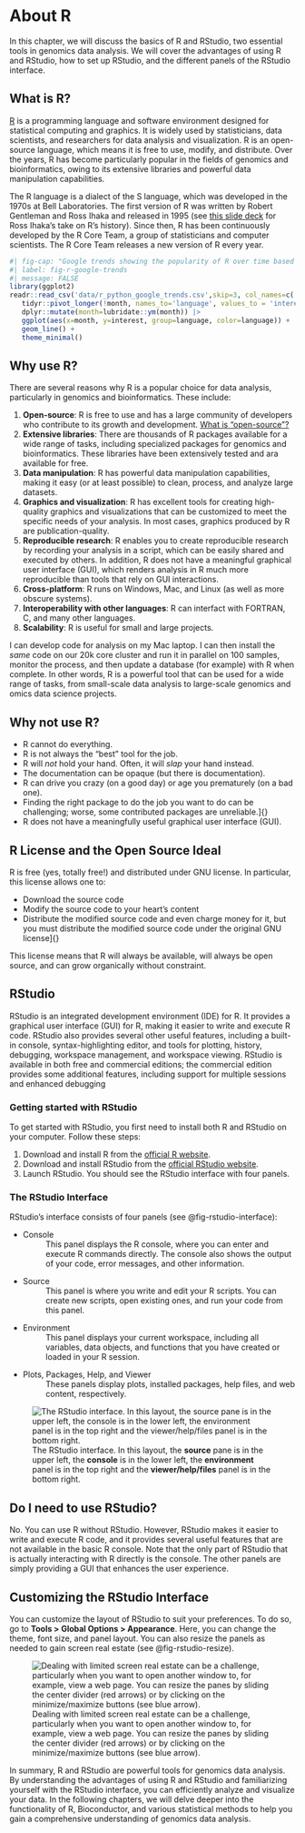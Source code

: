 # About R

In this chapter, we will discuss the basics of R and RStudio\index{RStudio}, two essential
tools in genomics data analysis. We will cover the advantages of using R and
RStudio, how to set up RStudio, and the different panels of the RStudio
interface.

## What is R?

[R](https://en.wikipedia.org/wiki/R_(programming_language)) is a programming
language and software environment designed for statistical computing and
graphics. It is widely used by statisticians, data scientists, and researchers
for data analysis and visualization. R is an open-source language, which means
it is free to use, modify, and distribute. Over the years, R has become
particularly popular in the fields of genomics and bioinformatics, owing to its
extensive libraries and powerful data manipulation capabilities.

The R language is a dialect of the S language, which was developed in the 1970s
at Bell Laboratories. The first version of R was written by Robert Gentleman
and Ross Ihaka and released in 1995 (see [this slide
deck](https://www.stat.auckland.ac.nz/~ihaka/downloads/Massey.pdf) for Ross
Ihaka's take on R's history). Since then, R has been continuously developed by
the R Core Team, a group of statisticians and computer scientists. The R Core
Team releases a new version of R every year.


```r
#| fig-cap: "Google trends showing the popularity of R over time based on [Google Trends](https://trends.google.com/trends/explore?cat=5&date=all&geo=US&q=r,python&hl=en). Note that google does not capture the context here; bioinformatics applications are still quite heavily reliant on R."
#| label: fig-r-google-trends
#| message: FALSE
library(ggplot2)
readr::read_csv('data/r_python_google_trends.csv',skip=3, col_names=c('month', 'R', 'Python')) |> 
   tidyr::pivot_longer(!month, names_to='language', values_to = 'interest') |>
   dplyr::mutate(month=lubridate::ym(month)) |>
   ggplot(aes(x=month, y=interest, group=language, color=language)) +
   geom_line() +
   theme_minimal()
```


## Why use R?

There are several reasons why R is a popular choice for data analysis,
particularly in genomics and bioinformatics. These include:

1. **Open-source**: R is free to use and has a large community of developers
   who contribute to its growth and development. [What is "open-source"?](https://opensource.com/resources/what-open-source)
1. **Extensive libraries**: There are thousands of R packages available for a
   wide range of tasks, including specialized packages for genomics and
   bioinformatics. These libraries have been extensively tested and ara
   available for free.
1. **Data manipulation**: R has powerful data manipulation capabilities, making
   it easy (or at least possible) to clean, process, and analyze large
   datasets.
1. **Graphics and visualization**: R has excellent tools for creating
   high-quality graphics and visualizations that can be customized to meet the
   specific needs of your analysis. In most cases, graphics produced by R are
   publication-quality. 
1. **Reproducible research**: R enables you to create reproducible research by
   recording your analysis in a script, which can be easily shared and executed
   by others. In addition, R does not have a meaningful graphical user
   interface (GUI), which renders analysis in R much more reproducible than
   tools that rely on GUI interactions.
1. **Cross-platform**: R runs on Windows, Mac, and Linux (as well as more
   obscure systems).
1. **Interoperability with other languages**: R can interfact with FORTRAN, C,
   and many other languages.
1. **Scalability**: R is useful for small and large projects.

I can develop code for analysis on my Mac laptop. I can
then install the *same* code on our 20k core cluster and run it in
parallel on 100 samples, monitor the process, and then update a database (for example)
with R when complete. In other words, R is a powerful tool that can be used
for a wide range of tasks, from small-scale data analysis to large-scale
genomics and omics data science projects.

## Why not use R?

- R cannot do everything.
- R is not always the “best” tool for the job.
- R will *not* hold your hand. Often, it will *slap* your hand instead.
- The documentation can be opaque (but there is documentation).
- R can drive you crazy (on a good day) or age you prematurely (on a
    bad one).
- Finding the right package to do the job you want to do can be
    challenging; worse, some contributed packages are unreliable.]{}
- R does not have a meaningfully useful graphical user interface (GUI).

## R License and the Open Source Ideal

R is free (yes, totally free!) and distributed under GNU license. In particular, this license allows one to:

- Download the source code
- Modify the source code to your heart’s content
- Distribute the modified source code and even charge
    money for it, but you must distribute the modified source code
    under the original GNU license]{}

This license means that R will always be
available, will always be open source, and can grow organically without
constraint.

## RStudio

RStudio is an integrated development environment (IDE) for R. It provides a
graphical user interface (GUI) for R, making it easier to write and execute R
code. RStudio also provides several other useful features, including a
built-in console, syntax-highlighting editor, and tools for plotting, history,
debugging, workspace management, and workspace viewing. RStudio is available in
both free and commercial editions; the commercial edition provides some additional
features, including support for multiple sessions and enhanced debugging

### Getting started with RStudio
 
To get started with RStudio, you first need to install both R and RStudio on
your computer. Follow these steps:

1. Download and install R from the [official R website](https://cran.r-project.org/).
2. Download and install RStudio from the [official RStudio website](https://posit.co/downloads/).
3. Launch RStudio. You should see the RStudio interface with four panels.

### The RStudio Interface
 
RStudio's interface consists of four panels (see @fig-rstudio-interface):

* Console
  : This panel displays the R console, where you can enter and execute R
  commands directly. The console also shows the output of your code, error
  messages, and other information.
* Source
  : This panel is where you write and edit your R scripts. You can create new
  scripts, open existing ones, and run your code from this panel.
* Environment
  : This panel displays your current workspace, including all variables, data
  objects, and functions that you have created or loaded in your R session.
* Plots, Packages, Help, and Viewer
  : These panels display plots, installed packages, help files, and web
  content, respectively.

![The RStudio interface. In this layout, the **source** pane is in the upper left, the **console** is in the lower left, the **environment** panel is in the top right and the **viewer/help/files** panel is in the bottom right. ](images/rstudio_image.png){#fig-rstudio-interface}

::: {.callout-note}
## Do I need to use RStudio?

No. You can use R without RStudio. However, RStudio makes it easier to write
and execute R code, and it provides several useful features that are not
available in the basic R console. Note that the only part of RStudio that is
actually interacting with R directly is the console. The other panels are
simply providing a GUI that enhances the user experience.
:::

::: {.callout-tip}
## Customizing the RStudio Interface
 
You can customize the layout of RStudio to suit your preferences. To do so, go
to **Tools > Global Options > Appearance**. Here, you can change the theme, font
size, and panel layout. You can also resize the panels as needed to gain screen real estate (see @fig-rstudio-resize).

:::

![Dealing with limited screen real estate can be a challenge, particularly when you want to open another window to, for example, view a web page. You can resize the panes by sliding the center divider (red arrows) or by clicking on the minimize/maximize buttons (see blue arrow).](images/rstudio_resize.png){#fig-rstudio-resize}

In summary, R and RStudio are powerful tools for genomics data analysis. By
understanding the advantages of using R and RStudio and familiarizing yourself
with the RStudio interface, you can efficiently analyze and visualize your
data. In the following chapters, we will delve deeper into the functionality of
R, Bioconductor, and various statistical methods to help you gain a
comprehensive understanding of genomics data analysis.

